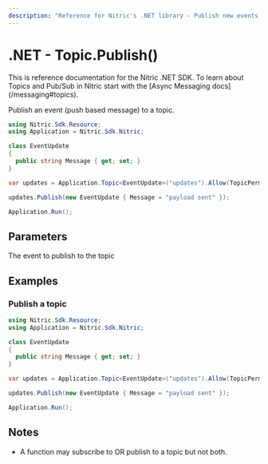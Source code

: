 ```yaml
---
description: "Reference for Nitric's .NET library - Publish new events to the topic."
---
```


# .NET - Topic.Publish()

<Note>
  This is reference documentation for the Nitric .NET SDK. To learn about Topics
  and Pub/Sub in Nitric start with the [Async Messaging
  docs](/messaging#topics).
</Note>

Publish an event (push based message) to a topic.

```csharp
using Nitric.Sdk.Resource;
using Application = Nitric.Sdk.Nitric;

class EventUpdate
{
  public string Message { get; set; }
}

var updates = Application.Topic<EventUpdate>("updates").Allow(TopicPermission.Publish);

updates.Publish(new EventUpdate { Message = "payload sent" });

Application.Run();
```

## Parameters

<Properties>
  <Property name="event" required type="T">
    The event to publish to the topic
  </Property>
</Properties>

## Examples

### Publish a topic

```csharp
using Nitric.Sdk.Resource;
using Application = Nitric.Sdk.Nitric;

class EventUpdate
{
  public string Message { get; set; }
}

var updates = Application.Topic<EventUpdate>("updates").Allow(TopicPermission.Publish);

updates.Publish(new EventUpdate { Message = "payload sent" });

Application.Run();
```

## Notes

- A function may subscribe to OR publish to a topic but not both.
